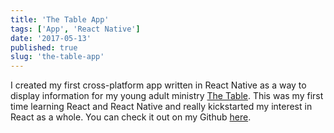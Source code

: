 ```yaml
---
title: 'The Table App'
tags: ['App', 'React Native']
date: '2017-05-13'
published: true
slug: 'the-table-app'
---
```


I created my first cross-platform app written in React Native as a way to display information for my young adult ministry [The Table](http://www.thetableinbetween.org). 
This was my first time learning React and React Native and really kickstarted my interest in React as a whole. You can check it out on my Github [here](http://github.com/bmeverett/TheTable). 
